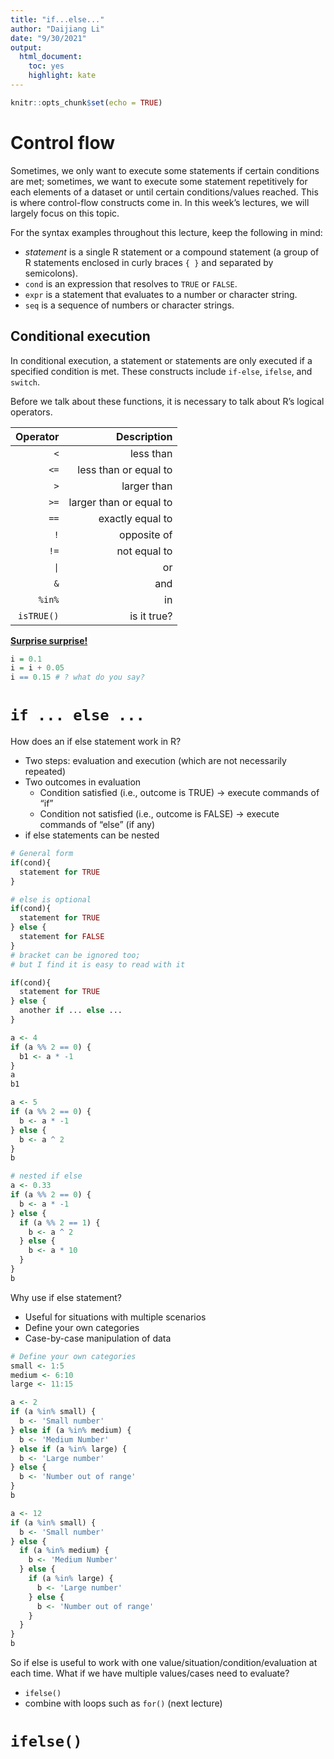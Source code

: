 ```yaml
---
title: "if...else..."
author: "Daijiang Li"
date: "9/30/2021"
output: 
  html_document: 
    toc: yes
    highlight: kate
---
```


```r
knitr::opts_chunk$set(echo = TRUE)
```

# Control flow

Sometimes, we only want to execute some statements if certain conditions are met; sometimes, we want to execute some statement repetitively for each elements of a dataset or until certain conditions/values reached. This is where control-flow constructs come in. In this week's lectures, we will largely focus on this topic.

For the syntax examples throughout this lecture, keep the following in mind:

- *statement* is a single R statement or a compound statement (a group of R statements enclosed in curly braces `{ }` and separated by semicolons).
- `cond` is an expression that resolves to `TRUE` or `FALSE`.
- `expr` is a statement that evaluates to a number or character string.
- `seq` is a sequence of numbers or character strings.

## Conditional execution

In conditional execution, a statement or statements are only executed if a specified condition is met. These constructs include `if-else`, `ifelse`, and `switch`.

Before we talk about these functions, it is necessary to talk about R's logical operators.

|   Operator |             Description |
| ---------: | ----------------------: |
|        `<` |               less than |
|       `<=` |   less than or equal to |
|        `>` |             larger than |
|       `>=` | larger than or equal to |
|       `==` |        exactly equal to |
|        `!` |             opposite of |
|       `!=` |            not equal to |
|        `|` |                      or |
|        `&` |                     and |
|     `%in%` |                      in |
| `isTRUE()` |             is it true? |

[**Surprise surprise!**](https://stackoverflow.com/questions/9508518/why-are-these-numbers-not-equal)

```r
i = 0.1
i = i + 0.05
i == 0.15 # ? what do you say?
```

# `if ... else ...`

How does an if else statement work in R?

- Two steps: evaluation and execution (which are not necessarily repeated)
- Two outcomes in evaluation
    - Condition satisfied (i.e., outcome is TRUE) -> execute commands of "if"
    - Condition not satisfied (i.e., outcome is FALSE) -> execute commands of "else" (if any)
- if else statements can be nested


```r
# General form
if(cond){
  statement for TRUE
}

# else is optional
if(cond){
  statement for TRUE
} else {
  statement for FALSE
} 
# bracket can be ignored too; 
# but I find it is easy to read with it

if(cond){
  statement for TRUE
} else {
  another if ... else ...
} 
```

```r
a <- 4
if (a %% 2 == 0) {
  b1 <- a * -1
}
a
b1
```

```r
a <- 5
if (a %% 2 == 0) {
  b <- a * -1
} else {
  b <- a ^ 2
}
b
```

```r
# nested if else
a <- 0.33
if (a %% 2 == 0) {
  b <- a * -1
} else {
  if (a %% 2 == 1) {
    b <- a ^ 2
  } else {
    b <- a * 10
  }
}
b
```

Why use if else statement?

- Useful for situations with multiple scenarios
- Define your own categories
- Case-by-case manipulation of data

```r
# Define your own categories
small <- 1:5
medium <- 6:10
large <- 11:15

a <- 2
if (a %in% small) {
  b <- 'Small number'
} else if (a %in% medium) {
  b <- 'Medium Number'
} else if (a %in% large) {
  b <- 'Large number'
} else {
  b <- 'Number out of range'
}
b

a <- 12
if (a %in% small) {
  b <- 'Small number'
} else {
  if (a %in% medium) {
    b <- 'Medium Number'
  } else {
    if (a %in% large) {
      b <- 'Large number'
    } else {
      b <- 'Number out of range'
    }
  }
} 
b
```

So if else is useful to work with one value/situation/condition/evaluation at each time.  What if we have multiple values/cases need to evaluate? 

- `ifelse()`
- combine with loops such as `for()` (next lecture)

# `ifelse()`




